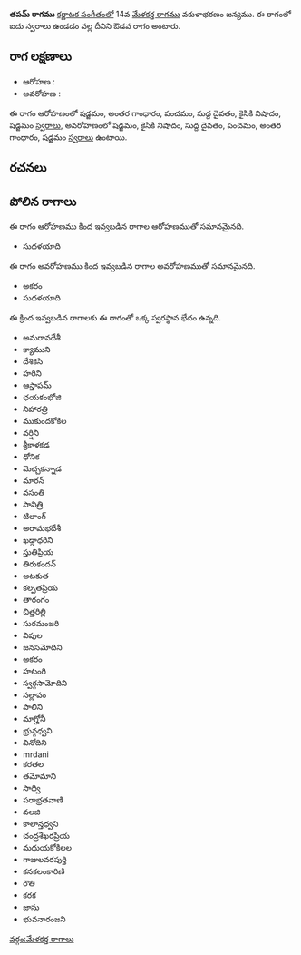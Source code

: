 {{Infobox ragam
	| name          	= తపమ్
	| synonym	    	= 
	| mela          	= 
	| chakra        	= 
	| janaka        	= 
	| type          	= ఔడవ
	| arohanam      	= {{svaraC|S|G3|P|D1|N2|S'}} 
	| avarohanam    	= {{svaraC|S'|N2|D1|P|G3|S}}
	| jeeva         	=
	| chhaya        	=
	| nyasa         	=
	| vishesha      	= 
	| equivalent  		= 
}}
{{కర్ణాటక సంగీత రాగాలు}}
'''తపమ్ రాగము''' [[కర్ణాటక సంగీతం]]లో 14వ [[మేళకర్త రాగము]] వకుళాభరణం జన్యము.  ఈ రాగంలో ఐదు స్వరాలు ఉండడం వల్ల దీనిని ఔడవ రాగం అంటారు.


==రాగ లక్షణాలు==


* ఆరోహణ : {{svaraC|S|G3|P|D1|N2|S'}} 
* అవరోహణ : {{svaraC|S'|N2|D1|P|G3|S}}

ఈ రాగం ఆరోహణంలో షడ్జమం, అంతర గాంధారం, పంచమం, సుద్ద దైవతం, కైసికి నిషాదం, షడ్జమం [[స్వరాలు]], అవరోహణంలో షడ్జమం, కైసికి నిషాదం, సుద్ద దైవతం, పంచమం, అంతర గాంధారం, షడ్జమం [[స్వరాలు]] ఉంటాయి.

==రచనలు==



==పోలిన రాగాలు==
ఈ రాగం ఆరోహణము కింద ఇవ్వబడిన రాగాల ఆరోహణముతో సమానమైనది.
* సుదళయాది

ఈ రాగం అవరోహణము కింద ఇవ్వబడిన రాగాల అవరోహణముతో సమానమైనది.
* అకరం
* సుదళయాది

ఈ క్రింద ఇవ్వబడిన రాగాలకు ఈ రాగంతో ఒక్క స్వరస్థాన భేదం ఉన్నది.
* అమరావదేశీ
* క్యాముని
* దేశికసి
* హరిని
* ఆస్తాపమ్
* ఛయకంభోజి
* నిహారత్రి
* ముకుందకోకిల
* వర్షిని
* శ్రీకాళకడ
* ధోనిక
* మెచ్చకన్నాడ
* మారన్
* వసంతి
* సావిత్రి
* టిలాంగ్
* అరామభదేశీ
* ఖడ్గాధరిని
* స్తుతిప్రియ
* తిరుకందన్
* అటకుత
* కల్పతప్రియ
* తారంగం
* చిత్తరిల్లి
* సురమంజరి
* విపుల
* జనసమోదిని
* అకరం
* హటంగి
* స్వర్గసామోదిని
* సల్లాపం
* పాలిని
* మాగ్హోనీ
* భ్రున్గధ్వని
* వినోదిని
* mrdani
* కరతల
* తమోమాని
* సాధ్వి
* పరాభ్రతవాణి
* వలజి
* కాలాన్తధ్వని
* చంద్రశేఖరప్రియ
* మధుయకోకిలల
* గాజులవరపుర్తి
* కనకలంకారిణి
* రౌతి
* కరక
* జాసు
* భువనారంజని



[[వర్గం:మేళకర్త రాగాలు]]